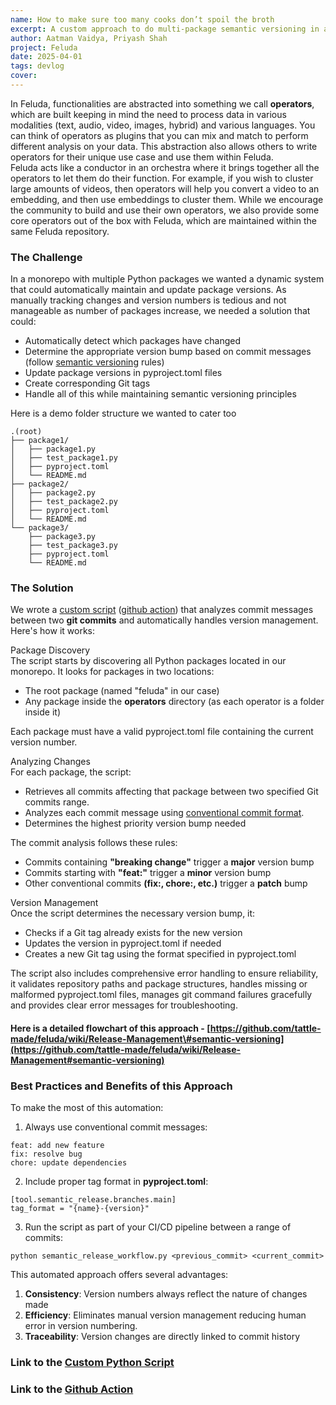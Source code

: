 ```yaml
---
name: How to make sure too many cooks don’t spoil the broth
excerpt: A custom approach to do multi-package semantic versioning in a Python monorepo 
author: Aatman Vaidya, Priyash Shah
project: Feluda
date: 2025-04-01
tags: devlog
cover: 
---
```


In Feluda, functionalities are abstracted into something we call **operators**, which are built keeping in mind the need to process data in various modalities (text, audio, video, images, hybrid) and various languages. You can think of operators as plugins that you can mix and match to perform different analysis on your data. This abstraction also allows others to write operators for their unique use case and use them within Feluda.   
Feluda acts like a conductor in an orchestra where it brings together all the operators to let them do their function. For example, if you wish to cluster large amounts of videos, then operators will help you convert a video to an embedding, and then use embeddings to cluster them. While we encourage the community to build and use their own operators, we also provide some core operators out of the box with Feluda, which are maintained within the same Feluda repository.

### **The Challenge**

In a monorepo with multiple Python packages we wanted a dynamic system that could automatically maintain and update package versions. As manually tracking changes and version numbers is tedious and not manageable as number of packages increase, we needed a solution that could:

* Automatically detect which packages have changed  
* Determine the appropriate version bump based on commit messages (follow [semantic versioning](https://semver.org/) rules)  
* Update package versions in pyproject.toml files  
* Create corresponding Git tags  
* Handle all of this while maintaining semantic versioning principles

Here is a demo folder structure we wanted to cater too
```
.(root)
├── package1/
│   ├── package1.py
│   ├── test_package1.py
│   ├── pyproject.toml
│   └── README.md
├── package2/
│   ├── package2.py
│   ├── test_package2.py
│   ├── pyproject.toml
│   └── README.md
└── package3/
    ├── package3.py
    ├── test_package3.py
    ├── pyproject.toml
    └── README.md
```

### **The Solution**

We wrote a [custom script](https://github.com/tattle-made/feluda/blob/main/scripts/semantic_release_workflow.py) ([github action](https://github.com/tattle-made/feluda/blob/main/.github/workflows/merge-main.yml)) that analyzes commit messages between two **git commits** and automatically handles version management. Here's how it works:

Package Discovery  
The script starts by discovering all Python packages located in our monorepo. It looks for packages in two locations:

- The root package (named "feluda" in our case)  
- Any package inside the **operators** directory (as each operator is a folder inside it)

Each package must have a valid pyproject.toml file containing the current version number.

Analyzing Changes  
For each package, the script:

* Retrieves all commits affecting that package between two specified Git commits range.  
* Analyzes each commit message using [conventional commit format](https://www.conventionalcommits.org/en/v1.0.0/).  
* Determines the highest priority version bump needed

The commit analysis follows these rules:

- Commits containing **"breaking change"** trigger a **major** version bump  
- Commits starting with **"feat:"** trigger a **minor** version bump  
- Other conventional commits **(fix:, chore:, etc.)** trigger a **patch** bump

Version Management  
Once the script determines the necessary version bump, it:

* Checks if a Git tag already exists for the new version  
* Updates the version in pyproject.toml if needed  
* Creates a new Git tag using the format specified in pyproject.toml

The script also includes comprehensive error handling to ensure reliability, it validates repository paths and package structures, handles missing or malformed pyproject.toml files, manages git command failures gracefully and provides clear error messages for troubleshooting.

#### Here is a detailed flowchart of this approach \- [https://github.com/tattle-made/feluda/wiki/Release-Management\#semantic-versioning](https://github.com/tattle-made/feluda/wiki/Release-Management#semantic-versioning)

### **Best Practices and Benefits of this Approach**

To make the most of this automation:

1. Always use conventional commit messages:

```
feat: add new feature
fix: resolve bug
chore: update dependencies
```

2. Include proper tag format in **pyproject.toml**:

```
[tool.semantic_release.branches.main]
tag_format = "{name}-{version}"
```

3. Run the script as part of your CI/CD pipeline between a range of commits:
```
python semantic_release_workflow.py <previous_commit> <current_commit>
```

This automated approach offers several advantages:

1. **Consistency**: Version numbers always reflect the nature of changes made  
2. **Efficiency**: Eliminates manual version management reducing human error in version numbering.  
3. **Traceability**: Version changes are directly linked to commit history

### **Link to the [Custom Python Script](https://github.com/tattle-made/feluda/blob/main/scripts/semantic_release_workflow.py)**
### **Link to the [Github Action](https://github.com/tattle-made/feluda/blob/main/.github/workflows/merge-main.yml)**